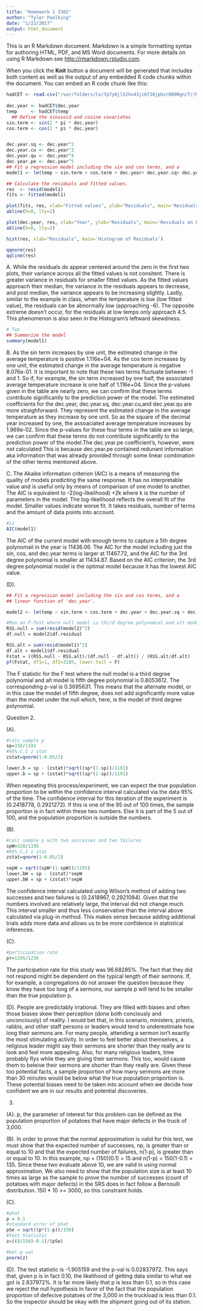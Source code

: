 ```yaml
---
title: "Homework 1 3302"
author: "Tyler Poelking"
date: "1/22/2017"
output: html_document
---
```


This is an R Markdown document. Markdown is a simple formatting syntax for authoring HTML, PDF, and MS Word documents. For more details on using R Markdown see <http://rmarkdown.rstudio.com>.

When you click the **Knit** button a document will be generated that includes both content as well as the output of any embedded R code chunks within the document. You can embed an R code chunk like this:

```r
hadCET <- read.csv("/var/folders/lx/7p7y6jl52hn43jc6f16jphzr0000gn/T//RtmprP4NvQ/data180f56f149c71", sep="")
  
dec.year <- hadCET$dec.year
temp     <- hadCET$temp
  ## Define the sinusoid and cosine covariates
sin.term <- sin(2 * pi * dec.year)
cos.term <- cos(2 * pi * dec.year)


dec.year.sq <- dec.year^2
dec.year.cu <- dec.year^3
dec.year.qu <- dec.year^4
dec.year.pe <- dec.year^5
## Fit a regression model including the sin and cos terms, and a
model1 <- lm(temp ~ sin.term + cos.term + dec.year+ dec.year.sq+ dec.year.cu+ dec.year.qu+ dec.year.pe)

## Calculate the residuals and fitted values.
res  <- resid(model1)
fits <- fitted(model1)

plot(fits, res, xlab="Fitted values", ylab="Residuals", main='Residuals on Fitted Values')
abline(h=0, lty=2)

plot(dec.year, res, xlab="Year", ylab="Residuals", main='Residuals on Decimal Year')
abline(h=0, lty=2)

hist(res, xlab="Residuals", main='Histogram of Residuals')

qqnorm(res)
qqline(res)

```
A. While the residuals do appear centered around the zero in the first two plots, their variance across all the fitted values is not consitent. There is greater variance in residuals for smaller fitted values. As the fitted values approach their median, the variance in the residuals appears to decrease, and post median, the variance appears to be increasing slightly. Lastly, similar to the example in class, when the temperature is low (low fitted value), the residuals can be abnormally low (approaching -6). The opposite extreme doesn't occur, for the residuals at low temps only approach 4.5. This phenomenon is also seen in the Histogram's leftward skewdness.  


```r
# Two
## Summarize the model
summary(model1)

```
B. As the sin term increases by one unit, the estimated change in the average temperature is positive 1.116e+04. As the cos term increases by one unit, the estimated change in the average temperature is negative 8.076e-01. It is important to note that these two terms fluctuate between -1 and 1. So if, for example, the sin term increased by one half, the associated average temperature increase is one half of 1.116e+04. Since the p-values given in the table are nearly zero, we can confirm that these terms contribute significantly to the prediction power of the model. The estimated coefficients for the dec.year, dec.year.sq, dec.year.cu,and dec.year.qu are more straighforward. They represent the estimated change in the average temperature as they increase by one unit. So as the square of the decimal year increased by one, the assoaciated average temperature increases by 1.969e-02. Since the p-values for these four terms in the table are so large, we can confirm that these terms do not contribute significantly to the prediction power of the model.The dec.year.pe coefficient's, however, were not calculated This is because dec.year.pe contained redunant information aka information that was already provided through some linear combination of the other terms mentioned above. 

C. The Akaike information criterion (AIC) is a means of measuring the quality of models predicting the same response. It has no interpretable value and is useful only by means of comparison of one model to another. The AIC is equivalent to -2(log-likelihood) +2k where k is the number of parameters in the model. The log-likelihood reflects the overall fit of the model. Smaller values indicate worse fit. It takes residuals, number of terms and the amount of data points into account. 

```r
#ii
AIC(model1)
```
The AIC of the current model with enough terms to capture a 5th degree polynomail in the year is 11436.06. The AIC for the model including just the sin, cos, and dec.year terms is larger at 11467.72, and the AIC for the 3rd degree polynomial is smaller at 11434.87. Based on the AIC criterion, the 3rd degree polynomial model is the optimal model because it has the lowest AIC value.

(D).
```r

## Fit a regression model including the sin and cos terms, and a
## linear function of 'dec.year'.

model2 <- lm(temp ~ sin.term + cos.term + dec.year + dec.year.sq + dec.year.cu)

#Run an F-Test where null model is third degree polynomial and alt model is fifth degree polynomial
RSS.null = sum(resid(model2)^2)
df.null = model2$df.residual

RSS.alt = sum(resid(model1)^2)
df.alt = model1$df.residual
Fstat = ((RSS.null - RSS.alt)/(df.null - df.alt)) / (RSS.alt/df.alt)
pf(Fstat, df1=1, df2=3185, lower.tail = F)
```
The F statistic for the F test where the null model is a third degree polynomial and alt model is fifth degree polynomial is 0.8053612. The corresponding p-val is 0.3695631. This means that the alternate model, or in this case the model of fifth degree, does not add significantly more value than the model under the null which, here, is the model of third degree polynomial. 



Question 2. 

(A). 
```r
#calc sample p
sp=318/1191
#95% C.I z stat
zstat=qnorm(1-0.05/2)

lower.b = sp - (zstat)*sqrt((sp*(1-sp))/1191)
upper.b = sp + (zstat)*sqrt((sp*(1-sp))/1191)

```
When repeating this process/experiment, we can expect the true population proportion to be within the confidence interval calculated via the data 95% of the time. The confidence interval for this iteration of the experiment is (0.2418778, 0.2921272). If this is one of the 95 out of 100 times, the sample proportion is in fact within these two numbers. Else it is part of the 5 out of 100, and  the population proportion is outside the numbers. 

(B). 
```r
#calc sample p with two successes and two failures 
spW=320/1195
#95% C.I z stat
zstat=qnorm(1-0.05/2)

sepW = sqrt((spW*(1-spW))/1195)
lower.bW = sp - (zstat)*sepW
upper.bW = sp + (zstat)*sepW
```
The confidence interval calculated using Wilson's method of adding two successes and two failures is (0.2418967, 0.2921084). Given that the numbers involved are relatively large, the interval did not change much. This interval smaller and thus less conservative than the interval above calculated via plug-in method. This makes sense because adding additional trials adds more data and allows us to be more confidence in statistical inferences. 

(C). 
```r
#participation rate
pr=1195/1236
```
The participation rate for this study was 96.68285%. The fact that they did not respond might be dependent on the typical length of their sermons. If, for example, a congregations do not answer the question because they know they have too long of a sermons, our sample p will tend to be smaller than the true population p. 


(D). 
People are predictably irrational. They are filled with biases and often those biases skew their perception (done both conciously and unconciously) of reality. I would bet that, in this scenario,  ministers, priests, rabbis, and other staff persons or leaders would tend to underestimate how long their sermons are. For many people, attending a sermon isn't exactly the most stimulating activity. In order to feel better about themselves, a religious leader might say their sermons are shorter than they really are to look and feel more appealing. Also, for many religious leaders, time probably flys while they are giving their sermons. This too, would cause them to beleive their sermons are shorter than they really are. Given these too potential facts, a sample proportion of how many sermons are more than 30 minutes would be below what the true population proportion is. These potential biases need to be taken into account when we decide how confident we are in our results and potential discoveries. 


3. 

(A).
p, the parameter of interest for this problem can be defined as the population proportion of potatoes that have major defects in the truck of 3,000. 

(B).
In order to prove that the normal approximation is valid for this test, we must show that the expected number of successes, np, is greater than or equal to 10 and that the expected number of failures, n(1-p), is greater than or equal to 10. In this example, np = (150)(0.1) = 15 and n(1-p) = 150(1-0.1) = 135. Since these two evaluate above 10, we are valid in using normal approximation. We also need to show that the population size is at least 10 times as large as the sample to prove the number of successes (count of potatoes with major defects) in the SRS does in fact follow a Bernoulli distribution. 150 * 10 >= 3000, so this constraint holds.


(C).
```r
#phat
p = 0.1
#standard error of phat
pSe = sqrt((p*(1-p))/150)
#Test Statistic 
z=((8/150)-0.1)/(pSe)

#Get p val
pnorm(z)

```

(D).
The test statistic is -1.905159 and the p-val is 0.02837972. This says that, given p is in fact 0.10, the likelihood of getting data similar to what we got is 2.837972%. It is far more likely that p is less than 0.1, so in this case we reject the null hypothesis in favor of the fact that the population proportion of defecive potatoes of the 3,000 in the truckload is less than 0.1. So the inspector should be okay with the shipment going out of its station. 
